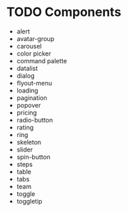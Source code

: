 
<Meta title="Design System/Docs/TODO Components" />

# TODO Components

- alert
- avatar-group
- carousel
- color picker
- command palette
- datalist
- dialog
- flyout-menu
- loading
- pagination
- popover
- pricing
- radio-button
- rating
- ring
- skeleton
- slider
- spin-button
- steps
- table
- tabs
- team
- toggle
- toggletip
